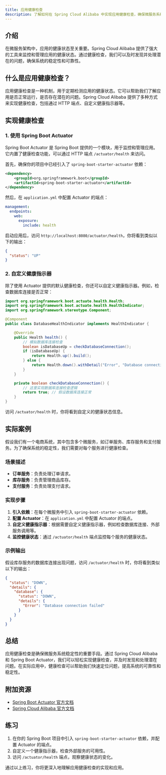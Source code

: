 ```yaml
---
title: 应用健康检查
description: 了解如何在 Spring Cloud Alibaba 中实现应用健康检查，确保微服务系统的稳定性和可靠性。
---
```


## 介绍

在微服务架构中，应用的健康状态至关重要。Spring Cloud Alibaba 提供了强大的工具来监控和管理应用的健康状态。通过健康检查，我们可以及时发现并处理潜在的问题，确保系统的稳定性和可靠性。

## 什么是应用健康检查？

应用健康检查是一种机制，用于定期检测应用的健康状态。它可以帮助我们了解应用是否正常运行，是否存在潜在的问题。Spring Cloud Alibaba 提供了多种方式来实现健康检查，包括通过 HTTP 端点、自定义健康指示器等。

## 实现健康检查

### 1. 使用 Spring Boot Actuator

Spring Boot Actuator 是 Spring Boot 提供的一个模块，用于监控和管理应用。它内置了健康检查功能，可以通过 HTTP 端点 `/actuator/health` 来访问。

首先，确保你的项目中已经引入了 `spring-boot-starter-actuator` 依赖：

```xml
<dependency>
    <groupId>org.springframework.boot</groupId>
    <artifactId>spring-boot-starter-actuator</artifactId>
</dependency>
```

然后，在 `application.yml` 中配置 Actuator 的端点：

```yaml
management:
  endpoints:
    web:
      exposure:
        include: health
```

启动应用后，访问 `http://localhost:8080/actuator/health`，你将看到类似以下的输出：

```json
{
  "status": "UP"
}
```

### 2. 自定义健康指示器

除了使用 Actuator 提供的默认健康检查，你还可以自定义健康指示器。例如，检查数据库连接是否正常：

```java
import org.springframework.boot.actuate.health.Health;
import org.springframework.boot.actuate.health.HealthIndicator;
import org.springframework.stereotype.Component;

@Component
public class DatabaseHealthIndicator implements HealthIndicator {

    @Override
    public Health health() {
        // 模拟数据库连接检查
        boolean isDatabaseUp = checkDatabaseConnection();
        if (isDatabaseUp) {
            return Health.up().build();
        } else {
            return Health.down().withDetail("Error", "Database connection failed").build();
        }
    }

    private boolean checkDatabaseConnection() {
        // 这里实现数据库连接检查逻辑
        return true; // 假设数据库连接正常
    }
}
```

访问 `/actuator/health` 时，你将看到自定义的健康状态信息。

## 实际案例

假设我们有一个电商系统，其中包含多个微服务，如订单服务、库存服务和支付服务。为了确保系统的稳定性，我们需要对每个服务进行健康检查。

### 场景描述

- **订单服务**：负责处理订单请求。
- **库存服务**：负责管理商品库存。
- **支付服务**：负责处理支付请求。

### 实现步骤

1. **引入依赖**：在每个微服务中引入 `spring-boot-starter-actuator` 依赖。
2. **配置 Actuator**：在 `application.yml` 中配置 Actuator 的端点。
3. **自定义健康指示器**：根据需要自定义健康指示器，例如检查数据库连接、外部服务调用等。
4. **监控健康状态**：通过 `/actuator/health` 端点监控每个服务的健康状态。

### 示例输出

假设库存服务的数据库连接出现问题，访问 `/actuator/health` 时，你将看到类似以下的输出：

```json
{
  "status": "DOWN",
  "details": {
    "database": {
      "status": "DOWN",
      "details": {
        "Error": "Database connection failed"
      }
    }
  }
}
```

## 总结

应用健康检查是确保微服务系统稳定性的重要手段。通过 Spring Cloud Alibaba 和 Spring Boot Actuator，我们可以轻松实现健康检查，并及时发现和处理潜在问题。在实际应用中，健康检查可以帮助我们快速定位问题，提高系统的可靠性和稳定性。

## 附加资源

- [Spring Boot Actuator 官方文档](https://docs.spring.io/spring-boot/docs/current/reference/html/actuator.html)
- [Spring Cloud Alibaba 官方文档](https://github.com/alibaba/spring-cloud-alibaba)

## 练习

1. 在你的 Spring Boot 项目中引入 `spring-boot-starter-actuator` 依赖，并配置 Actuator 的端点。
2. 自定义一个健康指示器，检查外部服务的可用性。
3. 访问 `/actuator/health` 端点，观察健康状态的变化。

通过以上练习，你将更深入地理解应用健康检查的实现和应用。